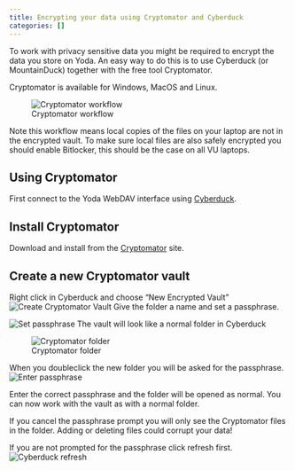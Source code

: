 ```yaml
---
title: Encrypting your data using Cryptomator and Cyberduck
categories: []
---
```


To work with privacy sensitive data you might be required to encrypt the data you store on Yoda. 
An easy way to do this is to use Cyberduck (or MountainDuck) together with the free tool Cryptomator. 

Cryptomator is available for Windows, MacOS and Linux.

![Cryptomator workflow](/public/manuals/yoda/cry-overview.png)

Note this workflow means local copies of the files on your laptop are not in the encrypted vault. 
To make sure local files are also safely encrypted you should enable Bitlocker, this should be the case on all VU laptops. 

## Using Cryptomator
First connect to the Yoda WebDAV interface using [Cyberduck](./yoda_using_cyberduck.qmd).

## Install Cryptomator
Download and install from the [Cryptomator](https://cryptomator.org/) site.

## Create a new Cryptomator vault
Right click in Cyberduck and choose "New Encrypted Vault"
![Create Cryptomator Vault](/public/manuals/yoda/cry-create.png)
Give the folder a name and set a passphrase.

![Set passphrase](/public/manuals/yoda/cry-passphrase.png)
The vault will look like a normal folder in Cyberduck

![Cryptomator folder](/public/manuals/yoda/cry-folder.png)

When you doubleclick the new folder you will be asked for the passphrase.
![Enter passphrase](/public/manuals/yoda/cry-passphrase.png)

Enter the correct passphrase and the folder will be opened as normal. You can now work with the vault as with a normal folder.

If you cancel the passphrase prompt you will only see the Cryptomator files in the folder. Adding or deleting files could corrupt your data!

If you are not prompted for the passphrase click refresh first.
![Cyberduck refresh](/public/manuals/yoda/cry-cyberduck-refresh.png)



